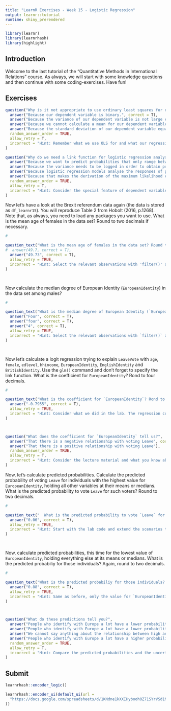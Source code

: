 ```yaml
---
title: "LearnR Exercises - Week 15 - Logistic Regression"
output: learnr::tutorial
runtime: shiny_prerendered
---
```


```r
library(learnr)
library(learnrhash)
library(highlight)
```


## Introduction 

Welcome to the last tutorial of the "Quantitative Methods in International Relations" course. As always, we will start with some knowledge questions and then continue with some coding-exercises. Have fun!

## Exercises


```r
question("Why is it not appropriate to use ordinary least squares for our referendum vote variable?",
  answer("Because our dependent variable is binary.", correct = T),
  answer("Because the variance of our dependent variable is not large enough"),
  answer("Because we cannot calculate a mean for our dependent variable."),
  answer("Because the standard deviation of our dependent variable equals its mean"),
  random_answer_order = TRUE,
  allow_retry = T,
  incorrect = "Hint: Remember what we use OLS for and what our regression line would predict for different kinds of variables."
)

```


```r
question("Why do we need a link function for logistic regression analyses?",
  answer("Because we want to predict probabilities that only range between 0 and 1.", correct = T),
  answer("Because the variance needs to be logged in order to obtain predictions."),
  answer("Because logistic regression models analyse the responses of people participating in surveys.", message = "They do sometimes, but that doe not affct the need for a link-function."),
  answer("Because that makes the derivation of the maximum likelihood easier."),
  random_answer_order = TRUE,
  allow_retry = T,
  incorrect = "Hint: Consider the special feature of dependent variables in logistic regressions."
)

```


Now let's have a look at the Brexit referendum data again (the data is stored as `df_learnr15`). You will reproduce Table 2 from Hobolt (2016, p.1268). Note that, as always,   you need to load any packages you want to use. What is the mean age of females in the data set? Round to two decimals if necessary.




```r
# 
```


```r

question_text("What is the mean age of females in the data set? Round to two decimal if necessary.",
#  answer(49.7, correct = T),
  answer("49.73", correct = T),
  allow_retry = TRUE,
  incorrect = "Hint: Select the relevant observations with 'filter()' and use the 'mean()' command to calculate the average."
)




```


Now calculate the median degree of European Identity (`EuropeanIdentity`) in the data set among males?

```r
# 
```


```r

question_text("What is the median degree of European Identity (`EuropeanIdentity`) in the data set among males?",
  answer("Four", correct = T),
  answer("four", correct = T),
  answer("4", correct = T),
  allow_retry = TRUE,
  incorrect = "Hint: Select the relevant observations with `filter()` and use the `median()` command to calculate the median."
)




```


Now let's calculate a logit regression trying to explain `LeaveVote` with `age`, `female`, `edlevel`, 
  `hhincome`, `EuropeanIdentity`, `EnglishIdentity` and `BritishIdentity`. Use the `glm()` command and don't forget to
  specify the link function. What is the coefficient for `EuropeanIdentity`? Rond to four decimals.


```r
# 
```


```r

question_text("What is the coefficient for `EuropeanIdentity`? Rond to four decimals.",
  answer("-0.7955", correct = T),
  allow_retry = TRUE,
  incorrect = "Hint: Consider what we did in the lab. The regression command is similar, just add the new independent variables and don't include some that we do not use anymore."
)




```





```r
question("What does the coefficient for `EuropeanIdentity` tell us?",
  answer("That there is a negative relationship with voting Leave", correct = T),
  answer("That there is a positive relationship with voting Leave"),
  random_answer_order = TRUE,
  allow_retry = T,
  incorrect = "Hint: Consider the lecture material and what you know about the signs of coefficients."
)

```



Now, let's calculate predicted probabilities. Calculate the predicted probability of voting
  `Leave` for individuals with the highest value for `EuropeanIdentity`, holding all other variables at their means or medians.
  What is the predicted probability to vote `Leave` for such voters? Round to two decimals.




```r
# 
```


```r

question_text("  What is the predicted probability to vote `Leave` for such voters? Round to two decimals.",
  answer("0.06", correct = T),
  allow_retry = TRUE,
  incorrect = "Hint: Start with the lab code and extend the scenarios to the new variables we included. Also beware of the order of the variables in the model."
)




```



Now, calculate predicted probabilities, this time for the lowest value of `EuropeanIdentity`, holding everything else at its
  means or medians. What is the predicted probabiliy for those individuals? Again, round to two decimals.



```r
# 


```


```r

question_text("What is the predicted probabiliy for those individuals? Again, round to two decimals.",
  answer("0.88", correct = T),
  allow_retry = TRUE,
  incorrect = "Hint: Same as before, only the value for `EuropeanIdentity` has to be changed."
)




```



```r
question("What do these predictions tell you?",
  answer("People who identify with Europe a lot have a lower probability of voting Leave than those who do not, holding everything else constant.", correct = T),
  answer("People who identify with Europe a lot have a lower probability of voting Leave than those who do not."),
  answer("We cannot say anything about the relationship between high and low identification with Europe and voting Leave because the difference is not statistically significant."),
  answer("People who identify with Europe a lot have a higher probability of voting Leave than those who do not."),
  random_answer_order = TRUE,
  allow_retry = T,
  incorrect = "Hint: Compare the predicted probabilities and the uncertainty around them."
)

```





## Submit

```r
learnrhash::encoder_logic()
```

```r
learnrhash::encoder_ui(default_ui(url =
  "https://docs.google.com/spreadsheets/d/1KNdne1kXXIHybooh0Z71SYrVSd1NBfBTm60PhYeTsnQ/edit?usp=sharing"
))
```